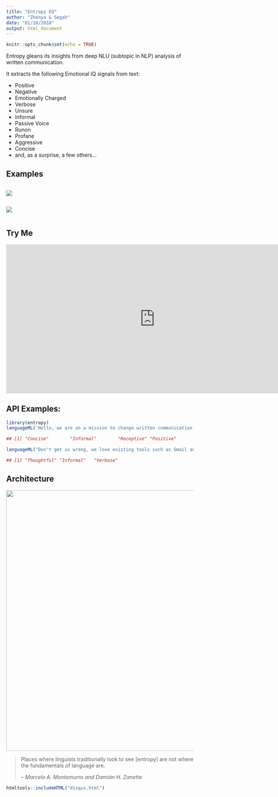 ```yaml
---
title: "Entropy EQ"
author: "Zhenya & Segah"
date: "01/18/2018"
output: html_document
---
```


```r
knitr::opts_chunk$set(echo = TRUE)
```

Entropy gleans its insights from deep NLU (subtopic in NLP) analysis of written communication.

It extracts the following Emotional IQ signals from text:

* Positive
* Negative
* Emotionally Charged
* Verbose
* Unsure
* Informal
* Passive Voice
* Runon
* Profane
* Aggressive
* Concise
* and, as a surprise, a few others...


## Examples

<div style="display:inline-block;">
<div style="padding-right:10px;float:left;width: 400px">
<img src="https://www.evernote.com/l/AcDx9HyAXWpGn4eVrtdpEMPct81Dd0rU1tcB/image.png">
</div>
<div style="float:left;width: 400px">
<img src="https://www.evernote.com/l/AcBHDsoX0PtNFLTX0xpEVVlI9uoRiSC3YdMB/image.png">
</div>
</div>

## Try Me

<iframe scrolling="no" src="https://app.entropy.ai/caura/writing" width="800px" height="400px" style="border:none;" tabindex="-1" title="empty" aria-hidden="true">
</iframe>

## API Examples:

```r
library(entropy)
languageML('Hello, we are on a mission to change written communication.')
```

```r
## [1] "Concise"        "Informal"        "Receptive" "Positive"
```

```r
languageML("Don't get us wrong, we love existing tools such as Gmail and Slack. Yet, we believe that our communication is poor (Emojis - come on...). We are capable of much more!")
```

```r
## [1] "Thoughtful" "Informal"   "Verbose"
```

## Architecture

<img width="700" src="images/entropy architecture.svg">


> Places where linguists traditionally look to see [entropy] are not where the fundamentals of language are.
>
> -- <cite>Marcelo A. Montemurro and Damián H. Zanette</cite>

```r
htmltools::includeHTML("disqus.html")
```
